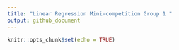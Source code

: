 ```yaml
---
title: "Linear Regression Mini-competition Group 1 "
output: github_document
---
```


```r
knitr::opts_chunk$set(echo = TRUE)

```
